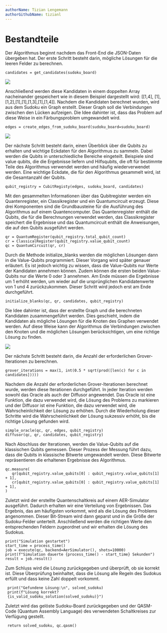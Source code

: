 ```yaml
---
authorName: Tizian Lengemann
authorGithubName: tizianl
---
```


# Bestandteile

Der Algorithmus beginnt nachdem das Front-End die JSON-Daten übergeben hat. Der erste Schritt besteht darin, mögliche Lösungen für die leeren Felder zu berechnen.
```
candidates = get_candidates(sudoku_board) 
```
 <img src="../../Bestandteile Bild 1.JPG" />
      
      
Anschließend werden diese Kandidaten in einem doppelten Array nacheinander gespeichert wie in diesem Beispiel dargestellt wird: [[1,4], [1], [1,2],[1],[1],[1,3],[1],[1,4]].
Nachdem die Kandidaten berechnet wurden, wird aus dem Sudoku ein Graph erstellt. Dieser Graph soll die Verbindungen zwischen den Lücken aufzeigen. Die Idee dahinter ist, dass das Problem auf diese Weise in ein Färbungsproblem umgewandelt wird.

      
 ```    
 edges = create_edges_from_sudoku_board(sudoku_board=sudoku_board) 
 ```   

  <img src="../../Bestandteile Bild 2.JPG" />
 
 
Der nächste Schritt besteht darin, einen Überblick über die Qubits zu erhalten und wichtige Eckdaten für den Algorithmus zu sammeln. Dabei werden die Qubits in unterschiedliche Bereiche eingeteilt. Beispiele sind value qubits, die die Ergebnisse liefern und Hilfsqubits, die oft für bestimmte Teile des Algorithmus verwendet werden und häufig wiederverwendet werden. Eine wichtige Eckdate, die für den Algorithmus gesammelt wird, ist die Gesamtanzahl der Qubits. 


```      
qubit_registry = CubitRegisty(edges, sudoku_board, candidates) 
```
 
Mit den gesammelten Informationen über das Qubitregister werden ein Quantenregister, ein Classikregister und ein Quantumcircuit erzeugt. Diese drei Komponenten sind die Grundbausteine für die Ausführung des Algorithmus auf einem Quantencomputer. Das Quantenregister enthält die Qubits, die für die Berechnungen verwendet werden, das Classikregister speichert die Ergebnisse und das Quantumcircuit enthält die Anweisungen, die auf den Qubits ausgeführt werden.

 ```     
 qr = QuantumRegister(qubit_registry.total_qubit_count) 
 cr = ClassicalRegister(qubit_registry.value_qubit_count) 
 qc = QuantumCircuit(qr, cr)
 ```
 
Durch die Methode initialize_blanks werden die möglichen Lösungen dann in die Value-Qubits programmiert. Dieser Vorgang wird später genauer erläutert. Es ist jedoch wichtig zu wissen, dass die Value-Qubits nur Werte der Kandidaten annehmen können. Zudem können die ersten beiden Value-Qubits nur die Werte 0 oder 3 annehmen. Am Ende müssen die Ergebnisse um 1 erhöht werden, um wieder auf die ursprünglichen Kandidatenwerte von 1 und 4 zurückzukommen. Dieser Schritt wird jedoch erst am Ende durchgeführt.

```
initialize_blanks(qc, qr, candidates, qubit_registry) 
```

Die Idee dahinter ist, dass der erstellte Graph und die berechneten Kandidaten zusammengeführt werden. Dies geschieht, indem die Kandidaten als mögliche Lösungen für die Knoten des Graphen verwendet werden. Auf diese Weise kann der Algorithmus die Verbindungen zwischen den Knoten und die möglichen Lösungen berücksichtigen, um eine richtige Lösung zu finden.

<img src="../../Bestandteile Bild 3.JPG" />


Der nächste Schritt besteht darin, die Anzahl der erforderlichen Grover-Iterationen zu berechnen.

```
grover_iterations = max(1, int(0.5 * sqrt(prod([len(c) for c in candidates])))) 
```
 
Nachdem die Anzahl der erforderlichen Grover-Iterationen berechnet wurde, werden diese Iterationen durchgeführt. In jeder Iteration werden sowohl das Oracle als auch der Diffusor angewendet. Das Oracle ist eine Funktion, die dazu verwendet wird, die Lösung des Problems zu markieren und der Diffusor ist eine Funktion, die dazu verwendet wird, die Wahrscheinlichkeit der Lösung zu erhöhen. Durch die Wiederholung dieser Schritte wird die Wahrscheinlichkeit der Lösung sukzessiv erhöht, bis die richtige Lösung gefunden wird. 

 
```
simple_oracle(qc, qr, edges, qubit_registry) 
diffusor(qc, qr, candidates, qubit_registry) 
```
 
Nach Abschluss der Iterationen, werden die Value-Qubits auf die klassischen Qubits gemessen. Dieser Prozess der Messung führt dazu, dass die Qubits in klassische Bitwerte umgewandelt werden. Diese Bitwerte repräsentieren die erhaltenen Ergebnisse des Algorithmus.

```
qc.measure( 
   qr[qubit_registry.value_qubits[0] : qubit_registry.value_qubits[1] + 1], 
   cr[qubit_registry.value_qubits[0] : qubit_registry.value_qubits[1] + 1], 
) 
```

Zuletzt wird der erstellte Quantenschaltkreis auf einem AER-Simulator ausgeführt. Dadurch erhalten wir eine Verteilung von Ergebnissen. Das Ergebnis, das am häufigsten vorkommt, wird als die Lösung des Problems angenommen. Dieser Bit-Stream wird dann geparst und in die Größe der Sudoku-Felder unterteilt. Anschließend werden die richtigen Werte den entsprechenden Feldern zugeordnet und wir erhalten die Lösung des Sudokus.

```
print("Simulation gestartet") 
start_time = process_time() 
job = execute(qc, backend=AerSimulator(), shots=10000) 
print(f"Simulation dauerte {process_time() - start_time} Sekunden") 
result = job.result() 
```
 
Zum Schluss wird die Lösung zurückgegeben und überprüft, ob sie korrekt ist. Diese Überprüfung beinhaltet, dass die Lösung alle Regeln des Sudokus erfüllt und dass keine Zahl doppelt vorkommt.
 
```
 print("Gefundene Lösung:\n", solved_sudoku) 
 print(f"Lösung korrekt?          {is_valid_sudoku_solution(solved_sudoku)}") 

 ```

Zuletzt wird das gelöste Sudoku-Board zurückgegeben und der QASM-Code (Quantum Assembly Language) des verwendeten Schaltkreises zur Verfügung gestellt. 
```
 return solved_sudoku, qc.qasm() 
```
